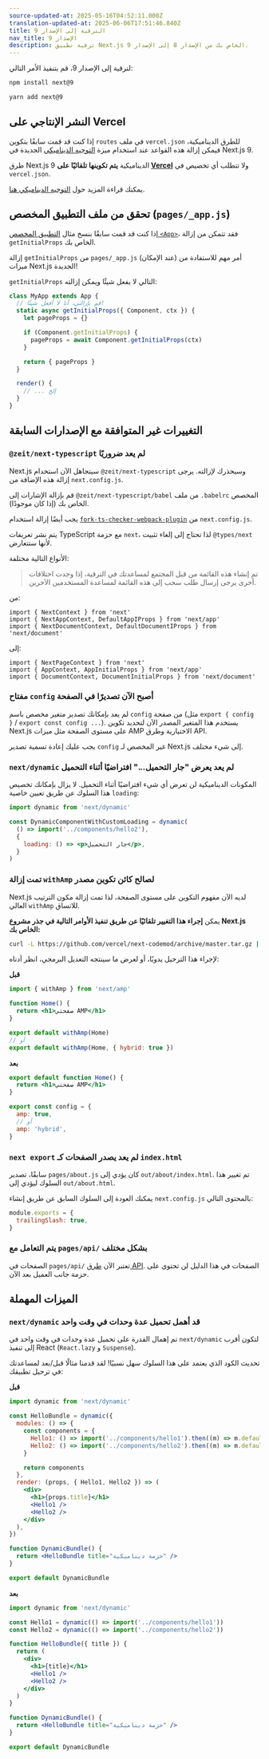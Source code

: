 ```yaml
---
source-updated-at: 2025-05-16T04:52:11.000Z
translation-updated-at: 2025-06-06T17:51:46.840Z
title: الترقية إلى الإصدار 9
nav_title: الإصدار 9
description: ترقية تطبيق Next.js الخاص بك من الإصدار 8 إلى الإصدار 9.
---
```


لترقية إلى الإصدار 9، قم بتنفيذ الأمر التالي:

```bash filename="Terminal"
npm install next@9

yarn add next@9
```

## النشر الإنتاجي على Vercel

إذا كنت قد قمت سابقًا بتكوين `routes` في ملف `vercel.json` للطرق الديناميكية، فيمكن إزالة هذه القواعد عند استخدام ميزة [التوجيه الديناميكي](/docs/pages/building-your-application/routing/dynamic-routes) الجديدة في Next.js 9.

طرق Next.js 9 الديناميكية **يتم تكوينها تلقائيًا على [Vercel](https://vercel.com/)** ولا تتطلب أي تخصيص في `vercel.json`.

يمكنك قراءة المزيد حول [التوجيه الديناميكي هنا](/docs/pages/building-your-application/routing/dynamic-routes).

## تحقق من ملف التطبيق المخصص (`pages/_app.js`)

إذا كنت قد قمت سابقًا بنسخ مثال [التطبيق المخصص `<App>`](/docs/pages/building-your-application/routing/custom-app)، فقد تتمكن من إزالة `getInitialProps` الخاص بك.

إزالة `getInitialProps` من `pages/_app.js` (عند الإمكان) أمر مهم للاستفادة من ميزات Next.js الجديدة!

`getInitialProps` التالي لا يفعل شيئًا ويمكن إزالته:

```js
class MyApp extends App {
  // قم بإزالتي، أنا لا أفعل شيئًا!
  static async getInitialProps({ Component, ctx }) {
    let pageProps = {}

    if (Component.getInitialProps) {
      pageProps = await Component.getInitialProps(ctx)
    }

    return { pageProps }
  }

  render() {
    // ... إلخ
  }
}
```

## التغييرات غير المتوافقة مع الإصدارات السابقة

### `@zeit/next-typescript` لم يعد ضروريًا

Next.js سيتجاهل الآن استخدام `@zeit/next-typescript` وسيحذرك لإزالته. يرجى إزالة هذه الإضافة من `next.config.js`.

قم بإزالة الإشارات إلى `@zeit/next-typescript/babel` من ملف `.babelrc` المخصص الخاص بك (إذا كان موجودًا).

يجب أيضًا إزالة استخدام [`fork-ts-checker-webpack-plugin`](https://github.com/Realytics/fork-ts-checker-webpack-plugin/issues) من `next.config.js`.

يتم نشر تعريفات TypeScript مع حزمة `next`، لذا تحتاج إلى إلغاء تثبيت `@types/next` لأنها ستتعارض.

الأنواع التالية مختلفة:

> تم إنشاء هذه القائمة من قبل المجتمع لمساعدتك في الترقية، إذا وجدت اختلافات أخرى يرجى إرسال طلب سحب إلى هذه القائمة لمساعدة المستخدمين الآخرين.

من:

```tsx
import { NextContext } from 'next'
import { NextAppContext, DefaultAppIProps } from 'next/app'
import { NextDocumentContext, DefaultDocumentIProps } from 'next/document'
```

إلى:

```tsx
import { NextPageContext } from 'next'
import { AppContext, AppInitialProps } from 'next/app'
import { DocumentContext, DocumentInitialProps } from 'next/document'
```

### مفتاح `config` أصبح الآن تصديرًا في الصفحة

لم يعد بإمكانك تصدير متغير مخصص باسم `config` من صفحة (مثل `export { config }` / `export const config ...`).
يستخدم هذا المتغير المصدر الآن لتحديد تكوين Next.js على مستوى الصفحة مثل ميزات AMP الاختيارية وطرق API.

يجب عليك إعادة تسمية تصدير `config` غير المخصص لـ Next.js إلى شيء مختلف.

### `next/dynamic` لم يعد يعرض "جار التحميل..." افتراضيًا أثناء التحميل

المكونات الديناميكية لن تعرض أي شيء افتراضيًا أثناء التحميل. لا يزال بإمكانك تخصيص هذا السلوك عن طريق تعيين خاصية `loading`:

```jsx
import dynamic from 'next/dynamic'

const DynamicComponentWithCustomLoading = dynamic(
  () => import('../components/hello2'),
  {
    loading: () => <p>جار التحميل</p>,
  }
)
```

### تمت إزالة `withAmp` لصالح كائن تكوين مصدر

Next.js لديه الآن مفهوم التكوين على مستوى الصفحة، لذا تمت إزالة مكون الترتيب العالي `withAmp` للاتساق.

يمكن **إجراء هذا التغيير تلقائيًا عن طريق تنفيذ الأوامر التالية في جذر مشروع Next.js الخاص بك:**

```bash filename="Terminal"
curl -L https://github.com/vercel/next-codemod/archive/master.tar.gz | tar -xz --strip=2 next-codemod-master/transforms/withamp-to-config.js npx jscodeshift -t ./withamp-to-config.js pages/**/*.js
```

لإجراء هذا الترحيل يدويًا، أو لعرض ما سينتجه التعديل البرمجي، انظر أدناه:

**قبل**

```jsx
import { withAmp } from 'next/amp'

function Home() {
  return <h1>صفحتي AMP</h1>
}

export default withAmp(Home)
// أو
export default withAmp(Home, { hybrid: true })
```

**بعد**

```jsx
export default function Home() {
  return <h1>صفحتي AMP</h1>
}

export const config = {
  amp: true,
  // أو
  amp: 'hybrid',
}
```

### `next export` لم يعد يصدر الصفحات كـ `index.html`

سابقًا، تصدير `pages/about.js` كان يؤدي إلى `out/about/index.html`. تم تغيير هذا السلوك ليؤدي إلى `out/about.html`.

يمكنك العودة إلى السلوك السابق عن طريق إنشاء `next.config.js` بالمحتوى التالي:

```js filename="next.config.js"
module.exports = {
  trailingSlash: true,
}
```

### يتم التعامل مع `pages/api/` بشكل مختلف

الصفحات في `pages/api/` تعتبر الآن [طرق API](https://nextjs.org/blog/next-9#api-routes).
الصفحات في هذا الدليل لن تحتوي على حزمة جانب العميل بعد الآن.

## الميزات المهملة

### `next/dynamic` قد أهمل تحميل عدة وحدات في وقت واحد

تم إهمال القدرة على تحميل عدة وحدات في وقت واحد في `next/dynamic` لتكون أقرب إلى تنفيذ React (`React.lazy` و `Suspense`).

تحديث الكود الذي يعتمد على هذا السلوك سهل نسبيًا! لقد قدمنا مثالًا قبل/بعد لمساعدتك في ترحيل تطبيقك:

**قبل**

```jsx
import dynamic from 'next/dynamic'

const HelloBundle = dynamic({
  modules: () => {
    const components = {
      Hello1: () => import('../components/hello1').then((m) => m.default),
      Hello2: () => import('../components/hello2').then((m) => m.default),
    }

    return components
  },
  render: (props, { Hello1, Hello2 }) => (
    <div>
      <h1>{props.title}</h1>
      <Hello1 />
      <Hello2 />
    </div>
  ),
})

function DynamicBundle() {
  return <HelloBundle title="حزمة ديناميكية" />
}

export default DynamicBundle
```

**بعد**

```jsx
import dynamic from 'next/dynamic'

const Hello1 = dynamic(() => import('../components/hello1'))
const Hello2 = dynamic(() => import('../components/hello2'))

function HelloBundle({ title }) {
  return (
    <div>
      <h1>{title}</h1>
      <Hello1 />
      <Hello2 />
    </div>
  )
}

function DynamicBundle() {
  return <HelloBundle title="حزمة ديناميكية" />
}

export default DynamicBundle
```